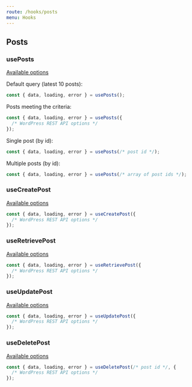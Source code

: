 ```yaml
---
route: /hooks/posts
menu: Hooks
---
```


## Posts

### usePosts

[Available options](https://developer.wordpress.org/rest-api/reference/posts/#list-posts)

Default query (latest 10 posts):

```jsx
const { data, loading, error } = usePosts();
```

Posts meeting the criteria:

```jsx
const { data, loading, error } = usePosts({
  /* WordPress REST API options */
});
```

Single post (by id):

```jsx
const { data, loading, error } = usePosts(/* post id */);
```

Multiple posts (by id):

```jsx
const { data, loading, error } = usePosts(/* array of post ids */);
```

### useCreatePost

[Available options](https://developer.wordpress.org/rest-api/reference/posts/#create-a-post)

```jsx
const { data, loading, error } = useCreatePost({
  /* WordPress REST API options */
});
```

### useRetrievePost

[Available options](https://developer.wordpress.org/rest-api/reference/posts/#retrieve-a-post)

```jsx
const { data, loading, error } = useRetrievePost({
  /* WordPress REST API options */
});
```

### useUpdatePost

[Available options](https://developer.wordpress.org/rest-api/reference/posts/#update-a-post)

```jsx
const { data, loading, error } = useUpdatePost({
  /* WordPress REST API options */
});
```

### useDeletePost

[Available options](https://developer.wordpress.org/rest-api/reference/posts/#delete-a-post)

```jsx
const { data, loading, error } = useDeletePost(/* post id */, {
  /* WordPress REST API options */
});
```
